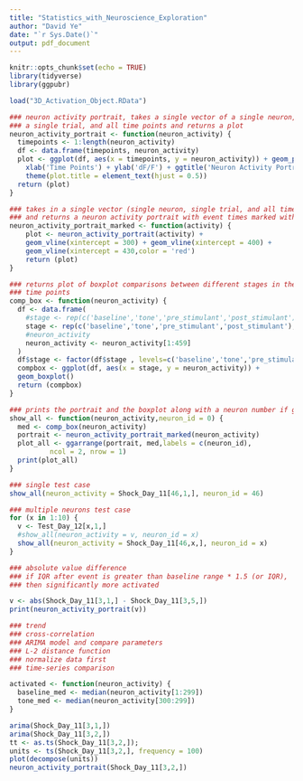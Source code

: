 ```yaml
---
title: "Statistics_with_Neuroscience_Exploration"
author: "David Ye"
date: "`r Sys.Date()`"
output: pdf_document
---
```


```r
knitr::opts_chunk$set(echo = TRUE)
library(tidyverse)
library(ggpubr)
```

```r
load("3D_Activation_Object.RData")
```


```r
### neuron activity portrait, takes a single vector of a single neuron,
### a single trial, and all time points and returns a plot
neuron_activity_portrait <- function(neuron_activity) {
  timepoints <- 1:length(neuron_activity)
  df <- data.frame(timepoints, neuron_activity)
  plot <- ggplot(df, aes(x = timepoints, y = neuron_activity)) + geom_path() +
    xlab('Time Points') + ylab('dF/F') + ggtitle('Neuron Activity Portrait') +
    theme(plot.title = element_text(hjust = 0.5))
  return (plot)
}
```

```r
### takes in a single vector (single neuron, single trial, and all time points)
### and returns a neuron activity portrait with event times marked with vertical lines
neuron_activity_portrait_marked <- function(activity) {
    plot <- neuron_activity_portrait(activity) +
    geom_vline(xintercept = 300) + geom_vline(xintercept = 400) +
    geom_vline(xintercept = 430,color = 'red')
    return (plot)
}
```

```r
### returns plot of boxplot comparisons between different stages in the
### time points
comp_box <- function(neuron_activity) {
  df <- data.frame(
    #stage <- rep(c('baseline','tone','pre_stimulant','post_stimulant'),times=c(299,100,30,length(neuron_activity)-429)),
    stage <- rep(c('baseline','tone','pre_stimulant','post_stimulant'),times=c(299,100,30,30)),
    #neuron_activity
    neuron_activity <- neuron_activity[1:459]
  )
  df$stage <- factor(df$stage , levels=c('baseline','tone','pre_stimulant','post_stimulant'))
  compbox <- ggplot(df, aes(x = stage, y = neuron_activity)) +
  geom_boxplot()
  return (compbox)
}
```

```r
### prints the portrait and the boxplot along with a neuron number if given
show_all <- function(neuron_activity,neuron_id = 0) {
  med <- comp_box(neuron_activity)
  portrait <- neuron_activity_portrait_marked(neuron_activity)
  plot_all <- ggarrange(portrait, med,labels = c(neuron_id),
          ncol = 2, nrow = 1)
  print(plot_all)
}
```

```r
### single test case
show_all(neuron_activity = Shock_Day_11[46,1,], neuron_id = 46)
```

```r
### multiple neurons test case
for (x in 1:10) {
  v <- Test_Day_12[x,1,]
  #show_all(neuron_activity = v, neuron_id = x)
  show_all(neuron_activity = Shock_Day_11[46,x,], neuron_id = x)
}
```

```r
### absolute value difference
### if IQR after event is greater than baseline range * 1.5 (or IQR),
### then significantly more activated

v <- abs(Shock_Day_11[3,1,] - Shock_Day_11[3,5,])
print(neuron_activity_portrait(v))
```

```r
### trend
### cross-correlation
### ARIMA model and compare parameters
### L-2 distance function
### normalize data first
### time-series comparison

```

```r
activated <- function(neuron_activity) {
  baseline_med <- median(neuron_activity[1:299])
  tone_med <- median(neuron_activity[300:299])
}
```

```r
arima(Shock_Day_11[3,1,])
arima(Shock_Day_11[3,2,])
tt <- as.ts(Shock_Day_11[3,2,]);
units <- ts(Shock_Day_11[3,2,], frequency = 100)
plot(decompose(units))
neuron_activity_portrait(Shock_Day_11[3,2,])
```